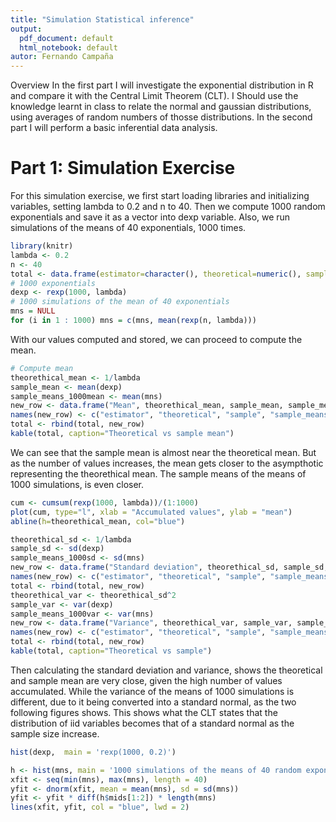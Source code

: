 ```yaml
---
title: "Simulation Statistical inference"
output:
  pdf_document: default
  html_notebook: default
autor: Fernando Campaña
---
```

Overview
In the first part I will investigate the exponential distribution in R and compare it with the Central Limit Theorem (CLT). I Should use the knowledge learnt in class to relate the normal and gaussian distributions, using averages of random numbers of thosse distributions. In the second part I will perform a basic inferential data analysis.

# Part 1: Simulation Exercise 
For this simulation exercise, we first start loading libraries and initializing variables, setting lambda to 0.2 and n to 40. Then we compute 1000 random exponentials and save it as a vector into dexp variable. Also, we run simulations of the means of 40 exponentials, 1000 times.
```r
library(knitr)
lambda <- 0.2
n <- 40
total <- data.frame(estimator=character(), theoretical=numeric(), sample=numeric(), sample_means=numeric())
# 1000 exponentials
dexp <- rexp(1000, lambda)
# 1000 simulations of the mean of 40 exponentials
mns = NULL
for (i in 1 : 1000) mns = c(mns, mean(rexp(n, lambda)))
```

With our values computed and stored, we can proceed to compute the mean.
```r
# Compute mean
theorethical_mean <- 1/lambda
sample_mean <- mean(dexp)
sample_means_1000mean <- mean(mns)
new_row <- data.frame("Mean", theorethical_mean, sample_mean, sample_means_1000mean)
names(new_row) <- c("estimator", "theoretical", "sample", "sample_means" )
total <- rbind(total, new_row)
kable(total, caption="Theoretical vs sample mean")
```

We can see that the sample mean is almost near the theoretical mean. But as the number of values increases, the mean gets closer to the asympthotic representing the theorethical mean. The sample means of the means of 1000 simulations, is even closer.

```r
cum <- cumsum(rexp(1000, lambda))/(1:1000)
plot(cum, type="l", xlab = "Accumulated values", ylab = "mean")
abline(h=theorethical_mean, col="blue")
```

```r
theorethical_sd <- 1/lambda
sample_sd <- sd(dexp)
sample_means_1000sd <- sd(mns)
new_row <- data.frame("Standard deviation", theorethical_sd, sample_sd, sample_means_1000sd)
names(new_row) <- c("estimator", "theoretical", "sample", "sample_means")
total <- rbind(total, new_row)
theorethical_var <- theorethical_sd^2
sample_var <- var(dexp)
sample_means_1000var <- var(mns)
new_row <- data.frame("Variance", theorethical_var, sample_var, sample_means_1000var)
names(new_row) <- c("estimator", "theoretical", "sample", "sample_means")
total <- rbind(total, new_row)
kable(total, caption="Theoretical vs sample")
```

Then calculating the standard deviation and variance, shows the theoretical and sample mean are very close, given the high number of values accumulated. While the variance of the means of 1000 simulations is different, due to it being converted into a standard normal, as the two following figures shows. This shows what the CLT states that the distribution of iid variables becomes that of a standard normal as the sample size increase.

```r
hist(dexp,  main = 'rexp(1000, 0.2)')
```


```r
h <- hist(mns, main = '1000 simulations of the means of 40 random exponential')
xfit <- seq(min(mns), max(mns), length = 40) 
yfit <- dnorm(xfit, mean = mean(mns), sd = sd(mns)) 
yfit <- yfit * diff(h$mids[1:2]) * length(mns) 
lines(xfit, yfit, col = "blue", lwd = 2)
```

